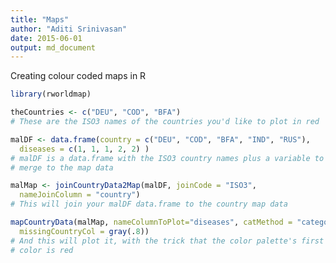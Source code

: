 ```yaml
---
title: "Maps"
author: "Aditi Srinivasan"
date: 2015-06-01
output: md_document
---
```


Creating colour coded maps in R

```r
library(rworldmap)

theCountries <- c("DEU", "COD", "BFA")
# These are the ISO3 names of the countries you'd like to plot in red

malDF <- data.frame(country = c("DEU", "COD", "BFA", "IND", "RUS"),
  diseases = c(1, 1, 1, 2, 2) )
# malDF is a data.frame with the ISO3 country names plus a variable to
# merge to the map data

malMap <- joinCountryData2Map(malDF, joinCode = "ISO3",
  nameJoinColumn = "country")
# This will join your malDF data.frame to the country map data

mapCountryData(malMap, nameColumnToPlot="diseases", catMethod = "categorical",
  missingCountryCol = gray(.8))
# And this will plot it, with the trick that the color palette's first
# color is red
```